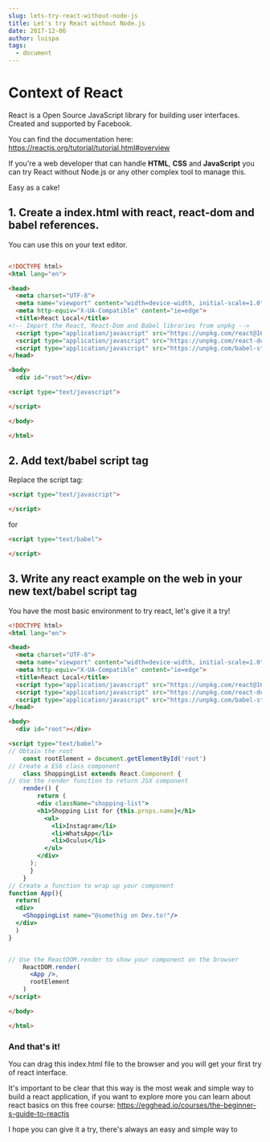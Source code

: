 ---
slug: lets-try-react-without-node-js
title: Let's try React without Node.js
date: 2017-12-06
author: luispa
tags:
  - document
---

# Context of React

React is a Open Source JavaScript library for building user interfaces. Created and supported by Facebook.

You can find the documentation here: https://reactjs.org/tutorial/tutorial.html#overview

If you're a web developer that can handle **HTML**, **CSS** and **JavaScript** you can try React without Node.js or any other complex tool to manage this.

Easy as a cake!



## 1. Create a index.html with react, react-dom and babel references.

You can use this on your text editor.

```html

<!DOCTYPE html>
<html lang="en">

<head>
  <meta charset="UTF-8">
  <meta name="viewport" content="width=device-width, initial-scale=1.0">
  <meta http-equiv="X-UA-Compatible" content="ie=edge">
  <title>React Local</title>
<!-- Import the React, React-Dom and Babel libraries from unpkg -->
  <script type="application/javascript" src="https://unpkg.com/react@16.0.0/umd/react.production.min.js"></script>
  <script type="application/javascript" src="https://unpkg.com/react-dom@16.0.0/umd/react-dom.production.min.js"></script>
  <script type="application/javascript" src="https://unpkg.com/babel-standalone@6.26.0/babel.js"></script>
</head>

<body>
  <div id="root"></div>

<script type="text/javascript">

</script>

</body>

</html>
```


## 2. Add text/babel script tag

Replace the script tag:

``` html
<script type="text/javascript">

</script>
``` 

for 

``` html
<script type="text/babel">

</script>
``` 



## 3. Write any react example on the web in your new text/babel script tag

You have the most basic environment to try react, let's give it a try!

```html
<!DOCTYPE html>
<html lang="en">

<head>
  <meta charset="UTF-8">
  <meta name="viewport" content="width=device-width, initial-scale=1.0">
  <meta http-equiv="X-UA-Compatible" content="ie=edge">
  <title>React Local</title>
  <script type="application/javascript" src="https://unpkg.com/react@16.0.0/umd/react.production.min.js"></script>
  <script type="application/javascript" src="https://unpkg.com/react-dom@16.0.0/umd/react-dom.production.min.js"></script>
  <script type="application/javascript" src="https://unpkg.com/babel-standalone@6.26.0/babel.js"></script>
</head>

<body>
  <div id="root"></div>

<script type="text/babel">
// Obtain the root 
    const rootElement = document.getElementById('root')
// Create a ES6 class component    
    class ShoppingList extends React.Component { 
// Use the render function to return JSX component      
    render() { 
        return (
        <div className="shopping-list">
        <h1>Shopping List for {this.props.name}</h1>
          <ul>
            <li>Instagram</li>
            <li>WhatsApp</li>
            <li>Oculus</li>
          </ul>
        </div>
      );
      } 
    }
// Create a function to wrap up your component
function App(){
  return(
  <div>
    <ShoppingList name="@somethig on Dev.to!"/>
  </div>
  )
}


// Use the ReactDOM.render to show your component on the browser
    ReactDOM.render(
      <App />,
      rootElement
    )
</script>

</body>

</html>
```

### And that's it!

You can drag this index.html file to the browser and you will get your first try of react interface.

It's important to be clear that this way is the most weak and simple way to build a react application, if you want to explore more you can learn about react basics on this free course: https://egghead.io/courses/the-beginner-s-guide-to-reactjs


I hope you can give it a try, there's always an easy and simple way to